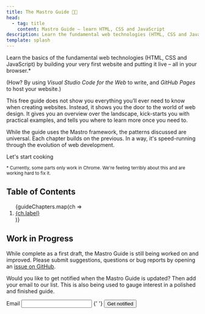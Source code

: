 ```yaml
---
title: The Mastro Guide 👨‍🍳
head:
  - tag: title
    content: Mastro Guide – learn HTML, CSS and JavaScript
description: Learn the fundamental web technologies (HTML, CSS and JavaScript) using Mastro
template: splash
---
```




Learn the basics of the fundamental web technologies (HTML, CSS and JavaScript)
by building your very first website and putting it live – all in your browser.*

(How? By using _Visual Studio Code for the Web_ to write, and _GitHub Pages_ to host your website.)

This free guide does not show you everything you’ll ever need to know when creating websites.
Instead, it shows you the door to the world of web design.
It gives you an overview over the landscape, kick-starts you with practical examples,
and tells you where to learn more once you need to.

While the guide uses the Mastro framework, the patterns discussed are universal.
Each chapter builds on the previous. In a way, it's speed-running through the evolution of web development.

<LinkButton href="/guide/why-html-css/">Let's start cooking</LinkButton>

<p><small>* Currently, some parts only work in Chrome. We're feeling terribly about this and are working hard to fix it.</small></p>


## Table of Contents
<ol>
{guideChapters.map(ch => <li><a href={"../" + ch.slug + "/"}>{ch.label}</a></li>)}
</ol>


## Work in Progress

While complete as a first draft, the Mastro Guide is still being worked on and improved.
Please submit suggestions, questions or bug reports by opening an [issue on GitHub](https://github.com/mastrojs/mastro/issues).

Would you like to get notified when the Mastro Guide is updated?
Then add your email to our list. This is also being used to gauge interest in a polished and finished guide.

<form method="POST" action="https://c2ecc26e.sibforms.com/serve/MUIFAD_vtneGYJG8_MLAfsUhwF_2RQmd6y4Rj3eascwtZpK6CVk43q-j6SzQCPtkHUgqSqT_8RdwLmW9yztUMNOCBGtctsVIyJHpDj-ILKLT2nZLFBZdi29kdPggNR_vAZa_TE_V9RTM2v2IECorWtcOgVQ_7c3nH1bob8aAnkFMpYAqdK9kUwZmMIMtuZ0EG8nPzvlPcidVGEzU">
  <label>
    Email
    <input type="email" id="EMAIL" name="EMAIL" required />
  </label>
  {' '}
  <button>Get notified</button>
</form>

